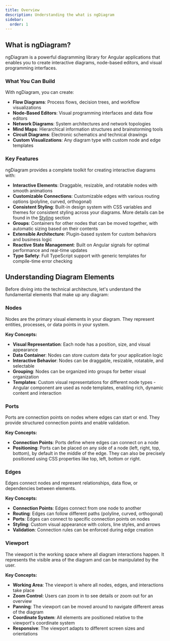 ```yaml
---
title: Overview
description: Understanding the what is ngDiagram
sidebar:
  order: 1
---
```



## What is ngDiagram?

ngDiagram is a powerful diagramming library for Angular applications that enables you to create interactive diagrams, node-based editors, and visual programming interfaces.

### What You Can Build

With ngDiagram, you can create:

- **Flow Diagrams**: Process flows, decision trees, and workflow visualizations
- **Node-Based Editors**: Visual programming interfaces and data flow editors
- **Network Diagrams**: System architectures and network topologies
- **Mind Maps**: Hierarchical information structures and brainstorming tools
- **Circuit Diagrams**: Electronic schematics and technical drawings
- **Custom Visualizations**: Any diagram type with custom node and edge templates

### Key Features

ngDiagram provides a complete toolkit for creating interactive diagrams with:

- **Interactive Elements**: Draggable, resizable, and rotatable nodes with smooth animations
- **Customizable Connections**: Customizable edges with various routing options (polyline, curved, orthogonal)
- **Consistent Styling**: Built-in design system with CSS variables and themes for consistent styling across your diagrams. More details can be found in the [Styling](../styling) section
- **Groups**: Containers for other nodes that can be moved together, with automatic sizing based on their contents
- **Extensible Architecture**: Plugin-based system for custom behaviors and business logic
- **Reactive State Management**: Built on Angular signals for optimal performance and real-time updates
- **Type Safety**: Full TypeScript support with generic templates for compile-time error checking

## Understanding Diagram Elements

Before diving into the technical architecture, let's understand the fundamental elements that make up any diagram:

### Nodes

Nodes are the primary visual elements in your diagram. They represent entities, processes, or data points in your system.

**Key Concepts:**

- **Visual Representation**: Each node has a position, size, and visual appearance
- **Data Container**: Nodes can store custom data for your application logic
- **Interactive Behavior**: Nodes can be draggable, resizable, rotatable, and selectable
- **Grouping**: Nodes can be organized into groups for better visual organization
- **Templates**: Custom visual representations for different node types - Angular component are used as node templates, enabling rich, dynamic content and interaction

<LinkCard title="Nodes" href="/docs/internals/nodes/nodes" description="Read more about nodes" />

### Ports

Ports are connection points on nodes where edges can start or end. They provide structured connection points and enable validation.

**Key Concepts:**

- **Connection Points**: Ports define where edges can connect on a node
- **Positioning**: Ports can be placed on any side of a node (left, right, top, bottom), by default in the middle of the edge. They can also be precisely positioned using CSS properties like top, left, bottom or right.

<LinkCard title="Ports" href="/docs/internals/nodes/ports" description="Read more about ports" />

### Edges

Edges connect nodes and represent relationships, data flow, or dependencies between elements.

**Key Concepts:**

- **Connection Points**: Edges connect from one node to another
- **Routing**: Edges can follow different paths (polyline, curved, orthogonal)
- **Ports**: Edges can connect to specific connection points on nodes
- **Styling**: Custom visual appearance with colors, line styles, and arrows
- **Validation**: Connection rules can be enforced during edge creation

<LinkCard title="Edges" href="/docs/internals/edges/edges" description="Read more about edges" />

### Viewport

The viewport is the working space where all diagram interactions happen. It represents the visible area of the diagram and can be manipulated by the user.

**Key Concepts:**

- **Working Area**: The viewport is where all nodes, edges, and interactions take place
- **Zoom Control**: Users can zoom in to see details or zoom out for an overview
- **Panning**: The viewport can be moved around to navigate different areas of the diagram
- **Coordinate System**: All elements are positioned relative to the viewport's coordinate system
- **Responsive**: The viewport adapts to different screen sizes and orientations
